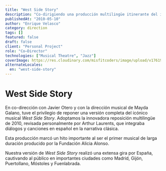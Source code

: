 ```yaml
---
title: "West Side Story"
description: "Co-dirigiendo una producción multilingüe itinerante del icónico musical West Side Story para la Fundación Alicia Alonso."
publishedAt: "2010-05-10"
author: "Enrique Velasco"
category: direction
tags: []
featured: false
draft: false
client: "Personal Project"
role: "Co–Director"
technologies: ["Musical Theatre", "Jazz"]
coverImage: https://res.cloudinary.com/misfitcoders/image/upload/v1761949344/eVelasco/covers/works/wss/wss-cover_mi2bcz.jpg
alternateLocales:
  en: "west-side-story"
---
```


# West Side Story

En co-dirección con Javier Otero y con la dirección musical de Mayda Galano, tuve el privilegio de reponer una versión completa del icónico musical _West Side Story_. Adoptamos la innovadora reposición multilingüe de 2010, revisada personalmente por Arthur Laurents, que integraba diálogos y canciones en español en la narrativa clásica.

Esta producción marcó un hito importante al ser el primer musical de larga duración producido por la Fundación Alicia Alonso.

Nuestra versión de _West Side Story_ realizó una extensa gira por España, cautivando al público en importantes ciudades como Madrid, Gijón, Puertollano, Móstoles y Fuenlabrada.
